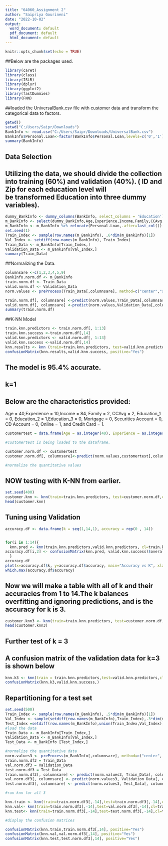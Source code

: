 ---
title: "64060_Assignment 2"
author: "Saipriya Gourineni"
date: "2022-10-02"
output:
  word_document: default
  pdf_document: default
  html_document: default
---

```{r setup, include=FALSE}
knitr::opts_chunk$set(echo = TRUE)
```
##Below are the packages used.

```{r}
library(caret)
library(class)
library(ISLR)	
library(dplyr)
library(ggplot2)
library(fastDummies)
library(FNN)
```
##loaded the UniversalBank.csv file with customer data and transform the categorical data to factors.

```{r}
getwd()
setwd("C:/Users/Saipr/Downloads")
BankInfo <- read.csv("C:/Users/Saipr/Downloads/UniversalBank.csv")
BankInfo$Personal.Loan<-factor(BankInfo$Personal.Loan,levels=c('0','1'),labels=c('No','Yes'))
summary(BankInfo)
```

## Data Selection

## Utilizing the data, we should divide the collection into training (60%) and validation (40%). ( ID and Zip for each education level will be transformed Education into three dummy variables).
```{r}
dummy_BankInfo <- dummy_columns(BankInfo, select_columns = 'Education')
m_BankInfo <- select(dummy_BankInfo,Age,Experience,Income,Family,CCAvg,Education_1,Education_2,Education_3,Mortgage,Personal.Loan,Securities.Account,CD.Account,Online,CreditCard)
m_BankInfo <- m_BankInfo %>% relocate(Personal.Loan,.after=last_col())
set.seed(1)
Train_Index <- sample(row.names(m_BankInfo), .6*dim(m_BankInfo)[1])
Val_Index <- setdiff(row.names(m_BankInfo), Train_Index)
Train_Data <- m_BankInfo[Train_Index,]
Validation_Data <- m_BankInfo[Val_Index,]
summary(Train_Data)

```
##Normalizing the Data.

```{r}
columnsare <-c(1,2,3,4,5,9)
BankInfo.norm.df <- m_BankInfo
train.norm.df <- Train_Data
valid.norm.df <- Validation_Data
norm.values <- preProcess(Train_Data[,columnsare], method=c("center","scale"))

train.norm.df[, columnsare] <-predict(norm.values,Train_Data[,columnsare])
valid.norm.df[, columnsare] <-predict(norm.values,Validation_Data[,columnsare])
summary(train.norm.df)
```
##K-NN Model

```{r}
train.knn.predictors <- train.norm.df[, 1:13]
train.knn.success <-train.norm.df[,14]
valid.knn.predictors <- valid.norm.df[, 1:13]
valid.knn.success <-valid.norm.df[,14]
knn.results <- knn (train=train.knn.predictors, test=valid.knn.predictors, cl=train.knn.success, k=1, prob=TRUE)
confusionMatrix(knn.results,valid.knn.success, positive="Yes")
```

## The model is 95.4% accurate.

## k=1

## Below are the characteristics provided: 
Age = 40,Experience = 10,Income = 84, Family = 2, CCAvg = 2, Education_1 = 0, Education_2 = 1,Education_3 = 0, Mortgage = 0, Securities Account = 0, CD Account = 0, Online = 1, and Credit Card = 1. 


```{r}
customertest = data.frame(Age = as.integer(40), Experience = as.integer(10), Income = as.integer(84), Family = as.integer(2), CCAvg = as.integer(2), Education1 = as.integer(0), Education2 = as.integer(1), Education3 = as.integer(0), Mortgage = as.integer(0), Securities.Account = as.integer(0), CD.Account = as.integer(0), Online = as.integer(1), CreditCard = as.integer(1))

#customertest is being loaded to the dataframe.

customer.norm.df <- customertest
customer.norm.df[, columnsare]<-predict(norm.values,customertest[,columnsare])

#normalize the quantitative values
```

## NOW testing with K-NN from earlier.

```{r}
set.seed(400)
customer.knn <- knn(train=train.knn.predictors, test=customer.norm.df,cl=train.knn.success,k=1, prob=TRUE) #calculate knn for customer.
head(customer.knn) 

```

## Tuning using Validation

```{r}
accuracy.df <- data.frame(k = seq(1,14,1), accuracy = rep(0 , 14))


for(i in 1:14){
  knn.pred <- knn(train.knn.predictors,valid.knn.predictors, cl=train.knn.success,k=i)
accuracy.df[i,2] <- confusionMatrix(knn.pred, valid.knn.success)$overall[1]
  }
accuracy.df
plot(x=accuracy.df$k, y=accuracy.df$accuracy, main="Accuracy vs K", xlab="k",ylab="accuracy")
which.max(accuracy.df$accuracy)

```

## Now we will make a table with all of k and their accuracies from 1 to 14.The k balances overfitting and ignoring predictions, and is the accuracy for k is 3.


```{r}
customer.knn3 <- knn(train=train.knn.predictors, test=customer.norm.df,cl=train.knn.success,k=3, prob=TRUE)
head(customer.knn3)

```

## Further test of k = 3

## A confusion matrix of the validation data for k=3 is shown below

```{r}
knn.k3 <- knn(train = train.knn.predictors,test=valid.knn.predictors,cl=train.knn.success,k=3, prob=TRUE)
confusionMatrix(knn.k3,valid.knn.success,)
```

## Repartitioning for a test set

```{r}
set.seed(500)
Train_Index <- sample(row.names(m_BankInfo), .5*dim(m_BankInfo)[1])
Val_Index <- sample(setdiff(row.names(m_BankInfo),Train_Index),.3*dim(m_BankInfo)[1])
Test_Index =setdiff(row.names(m_BankInfo),union(Train_Index,Val_Index))
#load the data
Train_Data <- m_BankInfo[Train_Index,]
Validation_Data <- m_BankInfo[Val_Index,]
Test_Data <- m_BankInfo [Test_Index,]

#normalize the quantitative data
norm.values3 <- preProcess(m_BankInfo[,columnsare], method=c("center", "scale"))
train.norm.df3 = Train_Data
val.norm.df3 = Validation_Data
test.norm.df3 = Test_Data
train.norm.df3[, columnsare] <- predict(norm.values3, Train_Data[, columnsare])
val.norm.df3[, columnsare] <- predict(norm.values3, Validation_Data[, columnsare])
test.norm.df3[, columnsare] <- predict(norm.values3, Test_Data[, columnsare])

#run knn for all 3

knn.train <- knn(train=train.norm.df3[,-14],test=train.norm.df3[,-14],cl=train.norm.df3[,14], k=3, prob=TRUE)
knn.val<- knn(train=train.norm.df3[,-14],test=val.norm.df3[,-14],cl=train.norm.df3[,14],k=3, prob=TRUE)
knn.test<- knn(train=train.norm.df3[,-14],test=test.norm.df3[,-14],cl=train.norm.df3[,14],k=3, prob=TRUE)

#display the confusion matrices

confusionMatrix(knn.train,train.norm.df3[,14], positive="Yes")
confusionMatrix(knn.val,val.norm.df3[,14], positive="Yes")
confusionMatrix(knn.test,test.norm.df3[,14], positive="Yes")
```

